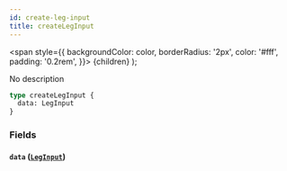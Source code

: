 ```yaml
---
id: create-leg-input
title: createLegInput
---
```


<span
style={{
      backgroundColor: color,
      borderRadius: '2px',
      color: '#fff',
      padding: '0.2rem',
    }}>
{children}
</span>
);

No description

```graphql
type createLegInput {
  data: LegInput
}
```

### Fields

#### `data` ([`LegInput`](/v1/inputs/leg-input))
